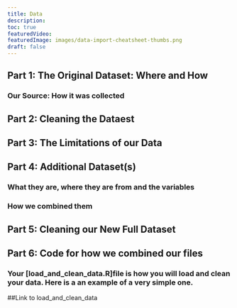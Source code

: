 ```yaml
---
title: Data
description:
toc: true
featuredVideo:
featuredImage: images/data-import-cheatsheet-thumbs.png
draft: false
---
```

 
## Part 1: The Original Dataset: Where and How 

### Our Source: How it was collected 


## Part 2: Cleaning the Dataest 


## Part 3: The Limitations of our Data


## Part 4: Additional Dataset(s)

### What they are, where they are from and the variables

### How we combined them 



## Part 5: Cleaning our New Full Dataset 


## Part 6: Code for how we combined our files 


### Your [load_and_clean_data.R]file is how you will load and clean your data. Here is a an example of a very simple one.


##Link to load_and_clean_data 






